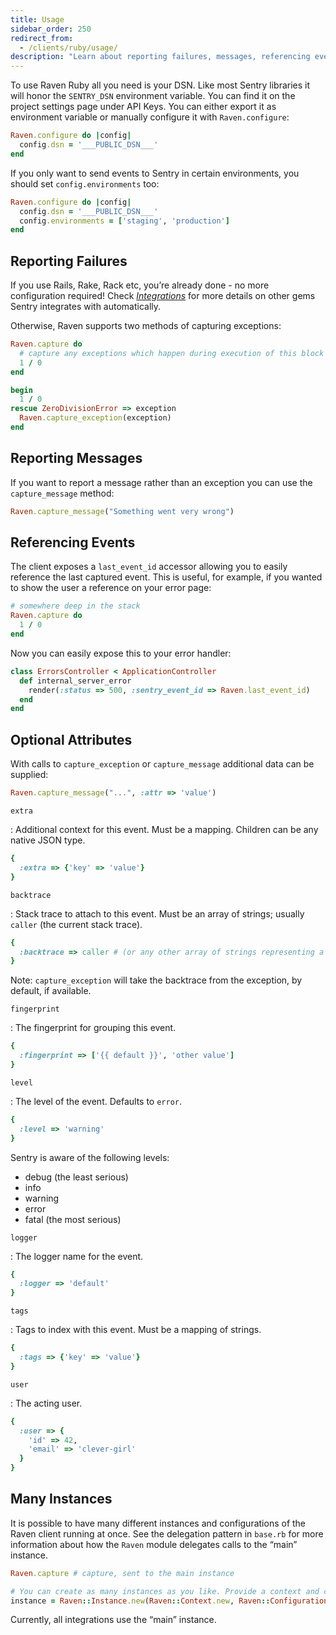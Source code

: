 ```yaml
---
title: Usage
sidebar_order: 250
redirect_from:
  - /clients/ruby/usage/
description: "Learn about reporting failures, messages, referencing events, optional attributes, and having many instances."
---
```


To use Raven Ruby all you need is your DSN. Like most Sentry libraries it will honor the `SENTRY_DSN` environment variable. You can find it on the project settings page under API Keys. You can either export it as environment variable or manually configure it with `Raven.configure`:

```ruby
Raven.configure do |config|
  config.dsn = '___PUBLIC_DSN___'
end
```

If you only want to send events to Sentry in certain environments, you should set `config.environments` too:

```ruby
Raven.configure do |config|
  config.dsn = '___PUBLIC_DSN___'
  config.environments = ['staging', 'production']
end
```

## Reporting Failures

If you use Rails, Rake, Rack etc, you’re already done - no more configuration required! Check [_Integrations_](../configuration/integrations/) for more details on other gems Sentry integrates with automatically.

Otherwise, Raven supports two methods of capturing exceptions:

```ruby
Raven.capture do
  # capture any exceptions which happen during execution of this block
  1 / 0
end

begin
  1 / 0
rescue ZeroDivisionError => exception
  Raven.capture_exception(exception)
end
```

## Reporting Messages

If you want to report a message rather than an exception you can use the `capture_message` method:

```ruby
Raven.capture_message("Something went very wrong")
```

## Referencing Events

The client exposes a `last_event_id` accessor allowing you to easily reference the last captured event. This is useful, for example, if you wanted to show the user a reference on your error page:

```ruby
# somewhere deep in the stack
Raven.capture do
  1 / 0
end
```

Now you can easily expose this to your error handler:

```ruby
class ErrorsController < ApplicationController
  def internal_server_error
    render(:status => 500, :sentry_event_id => Raven.last_event_id)
  end
end
```

## Optional Attributes

With calls to `capture_exception` or `capture_message` additional data can be supplied:

```ruby
Raven.capture_message("...", :attr => 'value')
```

`extra`

: Additional context for this event. Must be a mapping. Children can be any native JSON type.

```ruby
{
  :extra => {'key' => 'value'}
}
```

`backtrace`

: Stack trace to attach to this event. Must be an array of strings; usually `caller` (the current stack trace).

```ruby
{
  :backtrace => caller # (or any other array of strings representing a backtrace)
}
```

Note: `capture_exception` will take the backtrace from the exception, by default, if available.

`fingerprint`

: The fingerprint for grouping this event.

```ruby
{
  :fingerprint => ['{{ default }}', 'other value']
}
```

`level`

: The level of the event. Defaults to `error`.

```ruby
{
  :level => 'warning'
}
```

Sentry is aware of the following levels:

- debug (the least serious)
- info
- warning
- error
- fatal (the most serious)

`logger`

: The logger name for the event.

```ruby
{
  :logger => 'default'
}
```

`tags`

: Tags to index with this event. Must be a mapping of strings.

```ruby
{
  :tags => {'key' => 'value'}
}
```

`user`

: The acting user.

```ruby
{
  :user => {
    'id' => 42,
    'email' => 'clever-girl'
  }
}
```

## Many Instances

It is possible to have many different instances and configurations of the Raven client running at once. See the delegation pattern in `base.rb` for more information about how the `Raven` module delegates calls to the “main” instance.

```ruby
Raven.capture # capture, sent to the main instance

# You can create as many instances as you like. Provide a context and config.
instance = Raven::Instance.new(Raven::Context.new, Raven::Configuration.new)
```

Currently, all integrations use the “main” instance.
